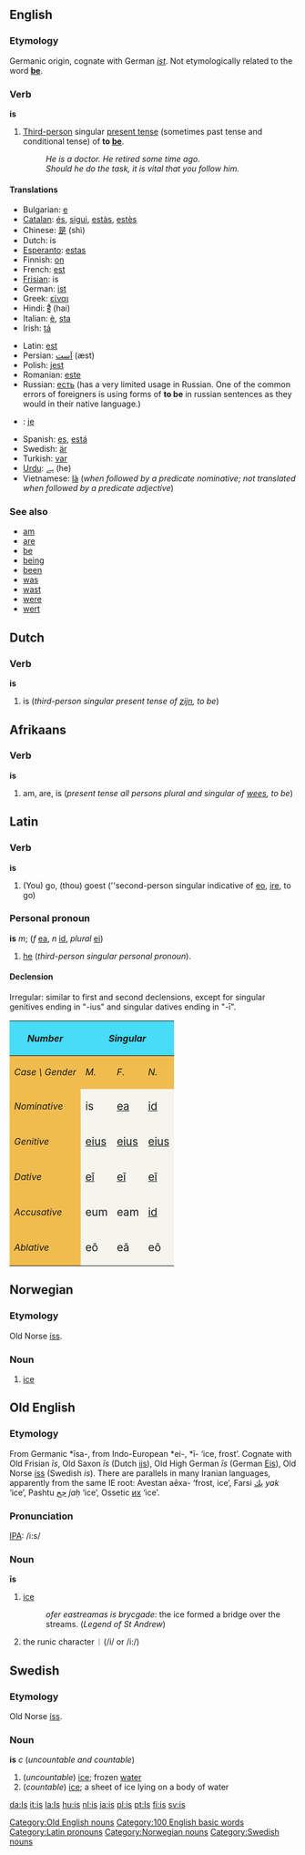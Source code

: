 ==English==

{{rank|he|his|with|12|is|it|for|as}}

===Etymology===
Germanic origin, cognate with German ''[[ist]]''.  Not etymologically related to the word '''[[be]]'''.

===Verb===
'''is'''

#[[Third-person]] singular [[present tense]] (sometimes past tense and conditional tense) of '''to [[be]]'''.
#:''He is a doctor.  He retired some time ago.''
#:''Should he do the task, it is vital that you follow him.''
<!--eh?  This makes no sense # was, does, has, should, etc, especially when used at the beginning of questions.-->

====Translations====
{{top}}
*Bulgarian: [[е]]
*[[Catalan]]: [[és]], [[sigui]], [[estàs]], [[estès]]
*Chinese: [[是]] (shì)
*Dutch: is
*[[Esperanto]]: [[estas]]
*Finnish: [[on#Finnish|on]]
*French: [[est#French|est]]
*[[Frisian]]: is
*German: [[ist]]
*Greek: [[είναι]]
*Hindi:  [[है]] (hai)
*Italian: [[è]], [[sta]]
*Irish: [[tá]]
{{mid}}
*Latin: [[est]]
*Persian: [[است|اَست]] (æst)
*Polish: [[jest]]
*Romanian: [[este]]
*Russian: [[есть]] (has a very limited usage in Russian. One of the common errors of foreigners is using forms of '''to be''' in russian sentences as they would in their native language.)
*{{sk}}: [[je#Slovak|je]]
*Spanish: [[es]], [[está]]
*Swedish: [[är]]
*Turkish: [[var]]
*[[Urdu]]: [[ہے]] (he)
*Vietnamese: [[là#Vietnamese|là]] (''when followed by a predicate nominative; not translated when followed by a predicate adjective'')
{{bottom}}

===See also===
*[[am]]
*[[are]]
*[[be]]
*[[being]]
*[[been]]
*[[was]]
*[[wast]]
*[[were]]
*[[wert]]

==Dutch==

===Verb===
'''is'''

#is (''third-person singular present tense of [[zijn]], to be'')

==Afrikaans==

===Verb===
'''is'''

# am, are, is (''present tense all persons plural and singular of [[wees]], to be'')

==Latin==

===Verb===
'''is'''

#(You) go, (thou) goest (''second-person singular indicative of [[eo]], [[ire]], to go)

===Personal pronoun===
'''is''' ''m''; (''f'' [[ea]], ''n'' [[id]], ''plural'' [[ei]])

#[[he]] (''third-person singular personal pronoun'').

====Declension====
Irregular: similar to first and second declensions, except for singular genitives ending in "-ius" and singular datives ending in "-&#299;".
{| cellpadding="5" border="1"
!style="background:#47DCF8;"| ''Number''
!style="background:#47DCF8;" colspan=3| ''Singular''
|
!style="background:#47DCF8;" colspan=3| ''Plural''
|-
!style="background:#F1BC4E;"|''Case \ Gender''
!style="background:#F1BC4E;"| ''M.''
!style="background:#F1BC4E;"| ''F.''
!style="background:#F1BC4E;"| ''N.''
|
!style="background:#F1BC4E;"| ''MM.''
!style="background:#F1BC4E;"| ''FF.''
!style="background:#F1BC4E;"| ''NN.''
|-
!style="background:#F1BC4E;"| ''Nominative''
|style="background:#F5F5EE;"| <big>is
|style="background:#F5F5EE;"| <big>[[ea]]
|style="background:#F5F5EE;"| <big>[[id]]
|
|style="background:#F5F5EE;"| <big>[[ei|e&#299;]], [[ii|i&#299;]]
|style="background:#F5F5EE;"| <big>[[eae]]
|style="background:#F5F5EE;"| <big>[[ea]]
|-
!style="background:#F1BC4E;"| ''Genitive''
|style="background:#F5F5EE;"| <big>[[eius]] 
|style="background:#F5F5EE;"| <big>[[eius]] 
|style="background:#F5F5EE;"| <big>[[eius]]
|
|style="background:#F5F5EE;"| <big>e&#333;rum  
|style="background:#F5F5EE;"| <big>e&#257;rum 

|style="background:#F5F5EE;"| <big>e&#333;rum
|-
!style="background:#F1BC4E;"| ''Dative''
|style="background:#F5F5EE;"| <big>[[ei|e&#299;]] 
|style="background:#F5F5EE;"| <big>[[ei|e&#299;]] 
|style="background:#F5F5EE;"| <big>[[ei|e&#299;]]
|
|style="background:#F5F5EE;"| <big>e&#299;s 
|style="background:#F5F5EE;"| <big>e&#299;s 
|style="background:#F5F5EE;"| <big>e&#299;s
|-
!style="background:#F1BC4E;"| ''Accusative''
|style="background:#F5F5EE;"| <big>eum 
|style="background:#F5F5EE;"| <big>eam
|style="background:#F5F5EE;"| <big>[[id]]
|
|style="background:#F5F5EE;"| <big>e&#333;s
|style="background:#F5F5EE;"| <big>e&#257;s
|style="background:#F5F5EE;"| <big>[[ea]]
|-
!style="background:#F1BC4E;"| ''Ablative''
|style="background:#F5F5EE;"| <big>e&#333; 
|style="background:#F5F5EE;"| <big>e&#257;
|style="background:#F5F5EE;"| <big>e&#333;
|
|style="background:#F5F5EE;"| <big>e&#299;s 
|style="background:#F5F5EE;"| <big>e&#299;s
|style="background:#F5F5EE;"| <big>e&#299;s
|} 

==Norwegian==
===Etymology===
Old Norse [[iss|íss]].

===Noun ===
{{no-noun-mu|is}}
#[[ice]]

==Old English==
<!-- don't move this to an ‘īs’ page!  We add the macron sign to show pronunciation, it is NOT an Old English letter! -->

===Etymology===
From Germanic *īsa-, from Indo-European *ei-, *ī- ‘ice, frost’. Cognate with Old Frisian ''īs'', Old Saxon ''īs'' (Dutch [[ijs]]), Old High German ''īs'' (German [[Eis]]), Old Norse [[íss]] (Swedish ''is''). There are parallels in many Iranian languages, apparently from the same IE root: Avestan aēxa- ‘frost, ice’, Farsi [[يك]] ''yak'' ‘ice’, Pashtu [[جح]] ''jaḥ'' ‘ice’, Ossetic [[их]] ‘ice’.

===Pronunciation===
[[IPA]]: /i:s/

===Noun===
'''īs'''
# [[ice]]
#:''ofer eastreamas is brycgade'': the ice formed a bridge over the streams.  (''Legend of St Andrew'')
# the runic character ᛁ (/i/ or /i:/)

[[Category:Old English nouns]]

==Swedish==
===Etymology===
Old Norse [[iss|íss]].

===Noun===
'''is''' ''c'' (''uncountable and countable'')

#(''uncountable'') [[ice]]; frozen [[water]]
#(''countable'') [[ice]]; a sheet of ice lying on a body of water

[[Category:100 English basic words]]
[[Category:Latin pronouns]]
[[Category:Norwegian nouns]]
[[Category:Swedish nouns]]

[[da:Is]]
[[it:is]]
[[la:Is]]
[[hu:is]]
[[nl:is]]
[[ja:is]]
[[pl:is]]
[[pt:Is]]
[[fi:is]]
[[sv:is]]